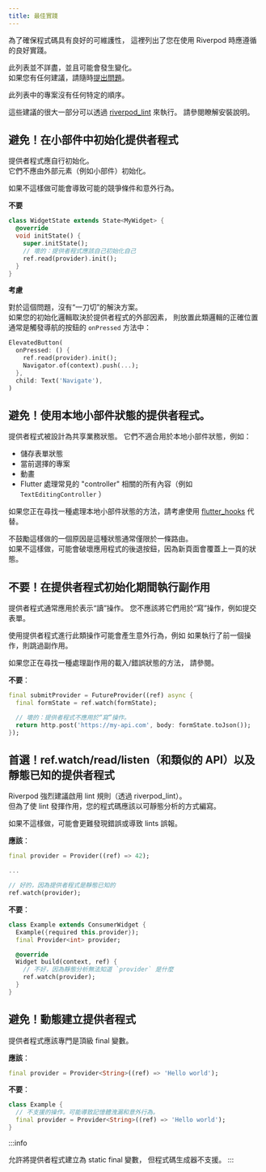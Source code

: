 ---
title: 最佳實踐
---


<!---
To ensure good maintainability of your code, here is a list of good practices
you should follow when using Riverpod.
-->
為了確保程式碼具有良好的可維護性，
這裡列出了您在使用 Riverpod 時應遵循的良好實踐。

<!---
This list is not exhaustive, and is subject to change.  
If you have any suggestions, feel free to [open an issue](https://github.com/rrousselGit/riverpod/issues/new?assignees=rrousselGit&labels=documentation%2C+needs+triage&projects=&template=example_request.md&title=).
-->
此列表並不詳盡，並且可能會發生變化。  
如果您有任何建議，請隨時[提出問題](https://github.com/rrousselGit/riverpod/issues/new?assignees=rrousselGit&labels=documentation%2C+needs+triage&projects=&template=example_request.md&title=)。

<!---
Items in this list are not in any particular order.
-->
此列表中的專案沒有任何特定的順序。

<!---
A good portion of these recommendations can be enforced with [riverpod_lint](https://pub.dev/packages/riverpod_lint).
See <Link documentID="introduction/getting_started" hash="enabling-riverpod_lintcustom_lint"/>
for installation instructions.
-->
這些建議的很大一部分可以透過 [riverpod_lint](https://pub.dev/packages/riverpod_lint) 來執行。
請參閱<Link documentID="introduction/getting_started" hash="enabling-riverpod_lintcustom_lint"/>瞭解安裝說明。

<!---
## AVOID initializing providers in a widget
-->
## 避免！在小部件中初始化提供者程式​

<!---
Providers should initialize themselves.  
They should not be initialized by an external element such as a widget.
-->
提供者程式應自行初始化。  
它們不應由外部元素（例如小部件）初始化。

<!---
Failing to do so could cause possible race conditions and unexpected behaviors.
-->
如果不這樣做可能會導致可能的競爭條件和意外行為。

<!---
**DON'T**
-->
**不要**

```dart
class WidgetState extends State<MyWidget> {
  @override
  void initState() {
    super.initState();
    // 壞的：提供者程式應該自己初始化自己
    ref.read(provider).init();
  }
}
```

<!---
**CONSIDER**
-->
**考慮**

<!---
There is no "one-size fits all" solution to this problem.  
If your initialization logic depends on factors external to the provider,
often the correct place to put such logic is in the `onPressed` method of a button
triggering navigation:
-->
對於這個問題，沒有“一刀切”的解決方案。  
如果您的初始化邏輯取決於提供者程式的外部因素，
則放置此類邏輯的正確位置通常是觸發導航的按鈕的 `onPressed` 方法中：

```dart
ElevatedButton(
  onPressed: () {
    ref.read(provider).init();
    Navigator.of(context).push(...);
  },
  child: Text('Navigate'),
)
```

<!---
## AVOID using providers for local widget state.
-->
## 避免！使用本地小部件狀態的提供者程式。

<!---
Providers are designed to be for shared business state.
They are not meant to be used for local widget state, such as for:
-->
提供者程式被設計為共享業務狀態。
它們不適合用於本地小部件狀態，例如：

<!---
- storing form state
- currently selected item
- animations
- generally everything that Flutter deals with a "controller" (e.g. `TextEditingController`)
-->
- 儲存表單狀態
- 當前選擇的專案
- 動畫
- Flutter 處理常見的 "controller" 相關的所有內容（例如 `TextEditingController` ）

<!---
If you are looking for a way to handle local widget state, consider using
[flutter_hooks](https://pub.dev/packages/flutter_hooks) instead.
-->
如果您正在尋找一種處理本地小部件狀態的方法，請考慮使用
[flutter_hooks](https://pub.dev/packages/flutter_hooks) 代替。

<!---
One reason why this is discouraged is that such state is often scoped to a route.  
Failing to do so could break your app's back button, due to a new page overriding
the state of a previous page.
-->
不鼓勵這樣做的一個原因是這種狀態通常僅限於一條路由。  
如果不這樣做，可能會破壞應用程式的後退按鈕，因為新頁面會覆蓋上一頁的狀態。

<!---
## DON'T perform side effects during the initialization of a provider
-->
## 不要！在提供者程式初始化期間執行副作用​

<!---
Providers should generally be used to represent a "read" operation.
You should not use them for "write" operations, such as submitting a form.
-->
提供者程式通常應用於表示“讀”操作。
您不應該將它們用於“寫”操作，例如提交表單。

<!---
Using providers for such operations could have unexpected behaviors, such as
skipping a side-effect if a previous one was performed.
-->
使用提供者程式進行此類操作可能會產生意外行為，例如
如果執行了前一個操作，則跳過副作用。

<!---
If you are looking at a way to handle loading/error states of a side-effect,
see <Link documentID="essentials/side_effects"/>.
-->
如果您正在尋找一種處理副作用的載入/錯誤狀態的方法，
請參閱<Link documentID="essentials/side_effects"/>。

<!---
**DON'T**:
-->
**不要**：

```dart
final submitProvider = FutureProvider((ref) async {
  final formState = ref.watch(formState);

  // 壞的：提供者程式不應用於“寫”操作。
  return http.post('https://my-api.com', body: formState.toJson());
});
```

<!---
## PREFER ref.watch/read/listen (and similar APIs) with statically known providers
-->
## 首選！ref.watch/read/listen（和類似的 API）以及靜態已知的提供者程式​

<!---
Riverpod strongly recommends enabling lint rules (via `riverpod_lint`).  
But for lints to be effective, your code should be written in a way that is
statically analysable.
-->
Riverpod 強烈建議啟用 lint 規則（透過 riverpod_lint）。  
但為了使 lint 發揮作用，您的程式碼應該以可靜態分析的方式編寫。

<!---
Failing to do so could make it harder to spot bugs or cause
false positives with lints.
-->
如果不這樣做，可能會更難發現錯誤或導致 lints 誤報。

<!---
**Do**:
-->
**應該**：

```dart
final provider = Provider((ref) => 42);

...

// 好的，因為提供者程式是靜態已知的
ref.watch(provider);
```

<!---
**Don't**:
-->
**不要**：

```dart
class Example extends ConsumerWidget {
  Example({required this.provider});
  final Provider<int> provider;

  @override
  Widget build(context, ref) {
    // 不好，因為靜態分析無法知道 `provider` 是什麼
    ref.watch(provider);
  }
}
```

<!---
## AVOID dynamically creating providers
-->
## 避免！動態建立提供者程式​

<!---
Providers should exclusively be top-level final variables.
-->
提供者程式應該專門是頂級 final 變數。

<!---
**Do**:
-->
**應該**：

```dart
final provider = Provider<String>((ref) => 'Hello world');
```

<!---
**Don't**:
-->
**不要**：

```dart
class Example {
  // 不支援的操作。可能導致記憶體洩漏和意外行為。
  final provider = Provider<String>((ref) => 'Hello world');
}
```

:::info
<!---
Creating providers as static final variables is allowed,
but not supported by the code-generator.
-->
允許將提供者程式建立為 static final 變數，
但程式碼生成器不支援。
:::
